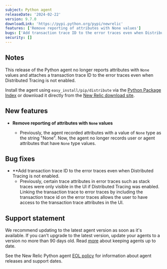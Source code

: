 ```yaml
---
subject: Python agent
releaseDate: '2024-02-22'
version: 9.7.0
downloadLink: 'https://pypi.python.org/pypi/newrelic'
features: ['Remove reporting of attributes with None values']
bugs: ['Add transaction trace ID to the error traces even when Distributed Tracing is not enabled']
security: []
---
```


## Notes

This release of the Python agent no longer reports attributes with `None` values and attaches a transaction trace ID to the error traces even when Distributed Tracing is not enabled.

Install the agent using `easy_install/pip/distribute` via the [Python Package Index](https://pypi.python.org/pypi/newrelic) or download it directly from the [New Relic download site](https://download.newrelic.com/python_agent/release).


## New features

* **Remove reporting of attributes with `None` values**

    * Previously, the agent recorded attributes with a value of `None` type as the string "None".  Now, the agent no longer records user or agent attributes that have `None` type values.
   

## Bug fixes

* **Add transaction trace ID to the error traces even when Distributed Tracing is not enabled.
    *  Previously, certain trace attributes in error traces such as stack traces were only visible in the UI if Distributed Tracing was enabled.  Linking the transaction trace to error traces by including the transaction trace id on the error traces allows the user to have access to the transaction trace attributes in the UI.


## Support statement

We recommend updating to the latest agent version as soon as it's available. If you can't upgrade to the latest version, update your agents to a version no more than 90 days old. Read [more](/docs/new-relic-solutions/new-relic-one/install-configure/update-new-relic-agent/) about keeping agents up to date.

See the New Relic Python agent [EOL policy](/docs/apm/agents/python-agent/getting-started/python-agent-eol-policy/) for information about agent releases and support dates.
